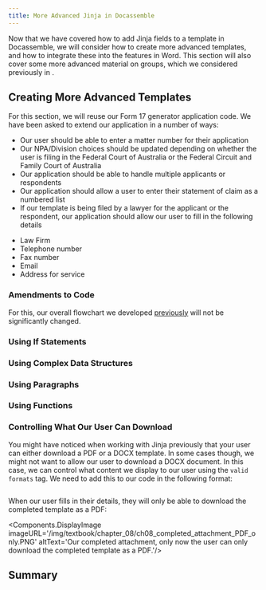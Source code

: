 ```yaml
---
title: More Advanced Jinja in Docassemble
---
```



Now that we have covered how to add Jinja fields to a template in Docassemble, we will consider how to create more advanced templates, and how to integrate these into the features in Word. This section will also cover some more advanced material on groups, which we considered previously in <DisplayChapter chapter='chapter_05' />. 

## Creating More Advanced Templates
For this section, we will reuse our Form 17 generator application code. We have been asked to extend our application in a number of ways:

* Our user should be able to enter a matter number for their application
* Our NPA/Division choices should be updated depending on whether the user is filing in the Federal Court of Australia or the Federal Circuit and Family Court of Australia
* Our application should be able to handle multiple applicants or respondents
* Our application should allow a user to enter their statement of claim as a numbered list
* If our template is being filed by a lawyer for the applicant or the respondent, our application should allow our user to fill in the following details
- Law Firm
- Telephone number
- Fax number
- Email
- Address for service

### Amendments to Code

For this, our overall flowchart we developed [previously](./00-10.mdx) will not be significantly changed.

### Using If Statements

### Using Complex Data Structures

### Using Paragraphs

### Using Functions

### Controlling What Our User Can Download
You might have noticed when working with Jinja previously that your user can either download a PDF or a DOCX template. In some cases though, we might not want to allow our user to download a DOCX document. In this case, we can control what content we display to our user using the `valid formats` tag. We need to add this to our code in the following format:

```yaml showLineNumbers title="Ch8_Federal_Court_Form_17_PDF_Only.yml"
```
When our user fills in their details, they will only be able to download the completed template as a PDF:

<Components.DisplayImage imageURL='/img/textbook/chapter_08/ch08_completed_attachment_PDF_only.PNG' altText='Our completed attachment, only now the user can only download the completed template as a PDF.'/>

## Summary